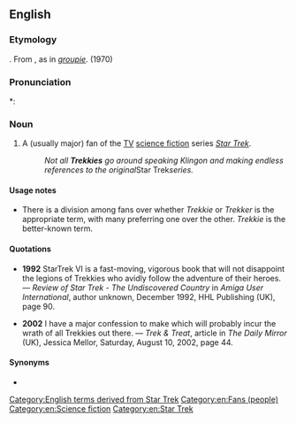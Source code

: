 ==English==

===Etymology===
{{suffix|en|Trek|ie}}.
From ''{{w|lang=en|Star Trek}}'', as in ''[[groupie]]''. (1970) 

===Pronunciation===
*: {{rhymes|ɛki|lang=en}}

===Noun===
{{en-noun}}

# {{lb|en|fandom}} A (usually major) fan of the [[TV]] [[science fiction]] series ''[[Star Trek]]''.
#: ''Not all '''Trekkies''' go around speaking Klingon and making endless references to the original ''Star Trek'' series.''

====Usage notes====
* There is a division among fans over whether ''Trekkie'' or ''Trekker'' is the appropriate term, with many preferring one over the other. ''Trekkie'' is the better-known term.

====Quotations====
* '''1992''' StarTrek VI is a fast-moving, vigorous book that will not disappoint the legions of Trekkies who avidly follow the adventure of their heroes. &mdash; ''Review of Star Trek - The Undiscovered Country'' in ''Amiga User International'', author unknown, December 1992, HHL Publishing (UK), page 90.

* '''2002''' I have a major confession to make which will probably incur the wrath of all Trekkies out there. &mdash; ''Trek & Treat'', article in ''The Daily Mirror'' (UK), Jessica Mellor, Saturday, August 10, 2002, page 44.

====Synonyms====
* {{l|en|Trekker}}

[[Category:English terms derived from Star Trek]]
[[Category:en:Fans (people)]]
[[Category:en:Science fiction]]
[[Category:en:Star Trek]]